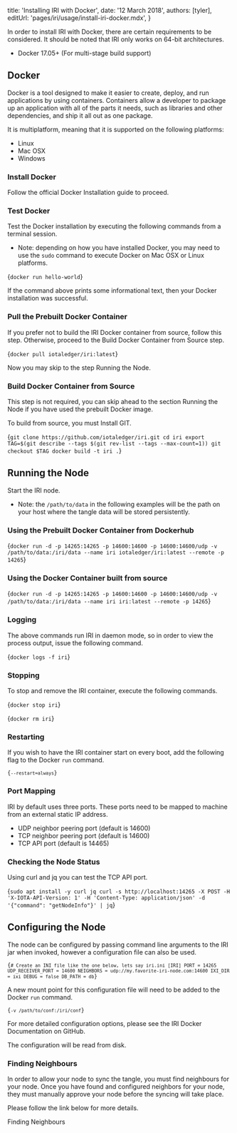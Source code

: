 

title: 'Installing IRI with Docker',
date: '12 March 2018',
authors: [tyler],
editUrl: 'pages/iri/usage/install-iri-docker.mdx',
}


In order to install IRI with Docker, there are certain requirements to be considered.
It should be noted that IRI only works on 64-bit architectures.

- Docker 17.05+ (For multi-stage build support)

## Docker

<ExternalLink href="https://www.docker.com/" key="">Docker</ExternalLink> is a tool designed to make it easier to create, deploy, and run applications by using containers. Containers allow a developer to package up an application with all of the parts it needs, such as libraries and other dependencies, and ship it all out as one package.

It is multiplatform, meaning that it is supported on the following platforms:

- Linux
- Mac OSX
- Windows

### Install Docker

Follow the official <ExternalLink href="https://docs.docker.com/install/#supported-platforms" key="">Docker Installation</ExternalLink> guide to proceed.

### Test Docker

Test the Docker installation by executing the following commands from a terminal session.

  * Note: depending on how you have installed Docker, you may need to use the ```sudo``` command to execute Docker on Mac OSX or Linux platforms.

<TerminalInput>{`docker run hello-world`}</TerminalInput>

If the command above prints some informational text, then your Docker installation was successful.

### Pull the Prebuilt Docker Container

If you prefer not to build the IRI Docker container from source, follow this step. Otherwise, proceed to the <InternalLink href="install-iri-docker#build-docker-container-from-source" key="">Build Docker Container from Source</InternalLink> step.

<TerminalInput>{`docker pull iotaledger/iri:latest`}</TerminalInput>

Now you may skip to the step <InternalLink href="install-iri-docker#running-the-node" key="">Running the Node</InternalLink>.

### Build Docker Container from Source

This step is not required, you can skip ahead to the section <InternalLink href="install-iri-docker#running-the-node" key="">Running the Node</InternalLink> if you have used the prebuilt Docker image.

To build from source, you must <ExternalLink href="https://git-scm.com/book/en/v2/Getting-Started-Installing-Git" key="">Install GIT</ExternalLink>.

<TerminalInput>{`git clone https://github.com/iotaledger/iri.git
cd iri
export TAG=$(git describe --tags $(git rev-list --tags --max-count=1))
git checkout $TAG
docker build -t iri .`}</TerminalInput>

## Running the Node

Start the IRI node.

  * Note: the ```/path/to/data``` in the following examples will be the path on your host where the tangle data will be stored persistently.

### Using the Prebuilt Docker Container from Dockerhub

<TerminalInput>{`docker run -d -p 14265:14265 -p 14600:14600 -p 14600:14600/udp -v /path/to/data:/iri/data --name iri iotaledger/iri:latest --remote -p 14265`}</TerminalInput>

### Using the Docker Container built from source

<TerminalInput>{`docker run -d -p 14265:14265 -p 14600:14600 -p 14600:14600/udp -v /path/to/data:/iri/data --name iri iri:latest --remote -p 14265`}</TerminalInput>

### Logging

The above commands run IRI in daemon mode, so in order to view the process output, issue the following command.

<TerminalInput>{`docker logs -f iri`}</TerminalInput>

### Stopping

To stop and remove the IRI container, execute the following commands.

<TerminalInput>{`docker stop iri`}</TerminalInput>

<TerminalInput>{`docker rm iri`}</TerminalInput>

### Restarting

If you wish to have the IRI container start on every boot, add the following flag to the Docker ```run``` command.

<Code>{`--restart=always`}</Code>

### Port Mapping

IRI by default uses three ports. These ports need to be mapped to machine from an external static IP address.

  * UDP neighbor peering port (default is 14600)
  * TCP neighbor peering port (default is 14600)
  * TCP API port (default is 14465)

### Checking the Node Status

Using curl and jq you can test the TCP API port.

<TerminalInput>{`sudo apt install -y curl jq
curl -s http://localhost:14265 -X POST -H 'X-IOTA-API-Version: 1' -H 'Content-Type: application/json' -d '{"command": "getNodeInfo"}' | jq`}</TerminalInput>

## Configuring the Node

The node can be configured by passing command line arguments to the IRI jar when invoked, however a configuration file can also be used.

<Code>{`# Create an INI file like the one below, lets say iri.ini
[IRI]
PORT = 14265
UDP_RECEIVER_PORT = 14600
NEIGHBORS = udp://my.favorite-iri-node.com:14600
IXI_DIR = ixi
DEBUG = false
DB_PATH = db`}</Code>

A new mount point for this configuration file will need to be added to the Docker ```run``` command.

<Code>{`-v /path/to/conf:/iri/conf`}</Code>

For more detailed configuration options, please see the <ExternalLink href="https://github.com/iotaledger/iri/blob/dev/DOCKER.md" key="">IRI Docker Documentation</ExternalLink> on GitHub.

The configuration will be read from disk.

### Finding Neighbours
In order to allow your node to sync the tangle, you must find neighbours for your node. Once you have found and configured neighbors for your node, they must manually approve your node before the syncing will take place.

Please follow the link below for more details.

<InternalLink href="finding-neighbours" key="">Finding Neighbours</InternalLink>
